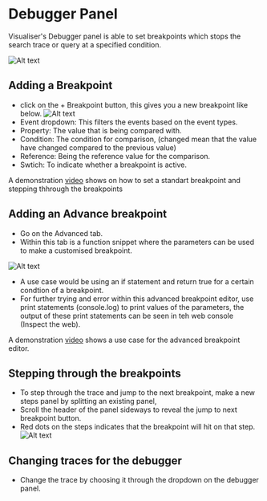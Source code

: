 # Debugger Panel

Visualiser's Debugger panel is able to set breakpoints which stops the search trace or query at a specified condition.

![Alt text](debugger.png)

## Adding a Breakpoint
- click on the + Breakpoint button, this gives you a new breakpoint like below.
![Alt text](breakpoint.png)
- Event dropdown: This filters the events based on the event types.
- Property: The value that is being compared with.
- Condition: The condition for comparison, (changed mean that the value have changed compared to the previous value)
- Reference: Being the reference value for the comparison.
- Swtich: To indicate whether a breakpoint is active.

A demonstration [video](https://youtu.be/1iRMrrw9Dl0) shows on how to set a standart breakpoint and stepping thhrough the breakpoints

## Adding an Advance breakpoint
- Go on the Advanced tab.
- Within this tab is a function snippet where the parameters can be used to make a customised breakpoint.

![Alt text](advanced-breakpoint.png)

- A use case would be using an if statement and return true for a certain condtion of a breakpoint.
- For further trying and error within this advanced breakpoint editor, use print statements (console.log) to print values of the parameters, the output of these print statements can be seen in teh web console (Inspect the web).

A demonstration [video](https://youtu.be/Pe50r0x4xFk) shows a use case for the advanced breakpoint editor.

## Stepping through the breakpoints
- To step through the trace and jump to the next breakpoint, make a new steps panel by splitting an existing panel, 
- Scroll the header of the panel sideways to reveal the jump to next breakpoint button.
- Red dots on the steps indicates that the breakpoint will hit on that step.
![Alt text](jump-to-next-breakpoint.png)


## Changing traces for the debugger
- Change the trace by choosing it through the dropdown on the debugger panel.